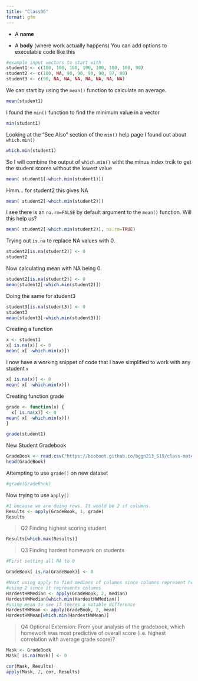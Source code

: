 ```yaml
---
title: "Class06"
format: gfm
---
```


- A **name**

- A **body** (where work actually happens)
You can add options to executable code like this 


```r
#example input vectors to start with
student1 <- c(100, 100, 100, 100, 100, 100, 100, 90)
student2 <- c(100, NA, 90, 90, 90, 90, 97, 80)
student3 <- c(90, NA, NA, NA, NA, NA, NA, NA)
```


We can start by using the `mean()` function to calculate an average.

```r
mean(student1)
```
I found the `min()` function to find the minimum value in a vector
```r
min(student1)
```
Looking at the "See Also" section of the `min()` help page I found out about `which.min()`
```r
which.min(student1)
```

So I will combine the output of `which.min()` witht the minus index trcik to get the student scores without the lowest value
```r
mean( student1[-which.min(student1)])
```

Hmm... for student2 this gives NA
```r
mean( student2[-which.min(student2)])
```

I see there is an `na.rm=FALSE` by default argument to the `mean()` function. Will this help us?

```r
mean( student2[-which.min(student2)], na.rm=TRUE)
```
Trying out `is.na` to replace NA values with 0.
```r
student2[is.na(student2)] <- 0
student2
```
Now calculating mean with NA being 0.
```r
student2[is.na(student2)] <- 0
mean(student2[-which.min(student2)])
```
Doing the same for student3
```r

student3[is.na(student3)] <- 0
student3
mean(student3[-which.min(student3)])
```

Creating a function 
```r
x <- student1
x[ is.na(x)] <- 0
mean( x[ -which.min(x)])
```

I now have a working snippet of code that I have simplified to work with any student `x`
```r
x[ is.na(x)] <- 0
mean( x[ -which.min(x)])
```



Creating function grade
```r
grade <- function(x) {
  x[ is.na(x)] <- 0
mean( x[ -which.min(x)])
}
```

```r
grade(student1)
```

New Student Gradebook
```r
GradeBook <- read.csv("https://bioboot.github.io/bggn213_S19/class-material/student_homework.csv", row.names = 1)
head(GradeBook)
```

Attempting to use `grade()` on new dataset
```r
#grade(GradeBook)
```
Now trying to use `apply()`
```r
#1 because we are doing rows. It would be 2 if columns.
Results <- apply(GradeBook, 1, grade)
Results
```



> Q2 Finding highest scoring student

```r
Results[which.max(Results)]
```


> Q3 Finding hardest homework on students

```r
#First setting all NA to 0

GradeBook[ is.na(GradeBook)] <- 0

#Next using apply to find medians of columns since columns represent hw
#using 2 since it represents columns
HardestHWMedian <- apply(GradeBook, 2, median)
HardestHWMedian[which.min(HardestHWMedian)]
#using mean to see if theres a notable difference
HardestHWMean <- apply(GradeBook, 2, mean)
HardestHWMean[which.min(HardestHWMean)]
```


>Q4 Optional Extension: From your analysis of the gradebook, which homework was most predictive of overall score (i.e. highest correlation with average grade score)?

```r
Mask <- GradeBook
Mask[ is.na(Mask)] <- 0

cor(Mask, Results)
apply(Mask, 2, cor, Results)

```

